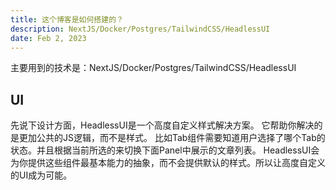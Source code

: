 ```yaml
---
title: 这个博客是如何搭建的？
description: NextJS/Docker/Postgres/TailwindCSS/HeadlessUI
date: Feb 2, 2023
---
```

主要用到的技术是：NextJS/Docker/Postgres/TailwindCSS/HeadlessUI

## UI
先说下设计方面，HeadlessUI是一个高度自定义样式解决方案。
它帮助你解决的是更加公共的JS逻辑，而不是样式。
比如Tab组件需要知道用户选择了哪个Tab的状态。并且根据当前所选的来切换下面Panel中展示的文章列表。
HeadlessUI会为你提供这些组件最基本能力的抽象，而不会提供默认的样式。所以让高度自定义的UI成为可能。
